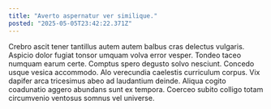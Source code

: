 ```yaml
---
title: "Averto aspernatur ver similique."
posted: "2025-05-05T23:42:22.371Z"
---
```


Crebro ascit tener tantillus autem autem balbus cras delectus vulgaris. Aspicio dolor fugiat tonsor umquam volva error vesper. Tondeo taceo numquam earum certe.
Comptus spero degusto solvo nesciunt. Concedo usque vesica accommodo. Alo verecundia caelestis curriculum corpus.
Vix dapifer arca tricesimus abeo ad laudantium deinde. Aliqua cogito coadunatio aggero abundans sunt ex tempora. Coerceo subito colligo totam circumvenio ventosus somnus vel universe.
